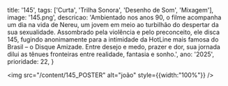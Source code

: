   title: '145',
  tags: ['Curta', 'Trilha Sonora', 'Desenho de Som', 'Mixagem'],
  image: '145.png',
  descricao: 'Ambientado nos anos 90, o filme acompanha um dia na vida de Nereu, um jovem em meio ao turbilhão do despertar da sua sexualidade. Assombrado pela violência e pelo preconceito, ele disca 145, fugindo anonimamente para a intimidade da HotLine mais famosa do Brasil – o Disque Amizade. Entre desejo e medo, prazer e dor, sua jornada dilui as tênues fronteiras entre realidade, fantasia e sonho.',
  ano: '2025',
  prioridade: 22,
}

 <img src="/content/145_POSTER" alt="joão" style={{width:"100%"}} />

